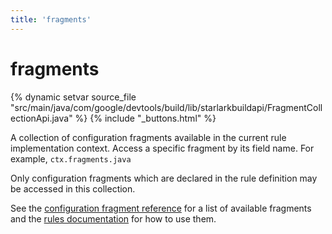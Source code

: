 ```yaml
---
title: 'fragments'
---
```


<html devsite>
<head>
  <meta name="project_path" value="/_project.yaml">
  <meta name="book_path" value="/_book.yaml">
</head>
<body>

<h1 class="page-title" id="modules.fragments">fragments</h1>

{% dynamic setvar source_file "src/main/java/com/google/devtools/build/lib/starlarkbuildapi/FragmentCollectionApi.java" %}
{% include "_buttons.html" %}
<!-- {% raw %} -->

A collection of configuration fragments available in the current rule implementation context. Access a specific fragment by its field name. For example, <code>ctx.fragments.java</code> <p>Only configuration fragments which are declared in the rule definition may be accessed in this collection.</p><p>See the <a href="../fragments.html">configuration fragment reference</a> for a list of available fragments and the <a href="https://bazel.build/extending/rules#configuration_fragments">rules documentation</a> for how to use them.



</body>
</html>

<!-- {% endraw %} -->
